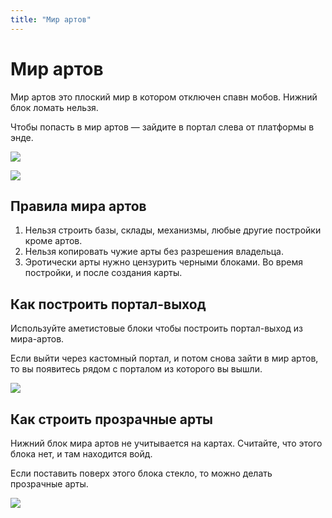 ```yaml
---
title: "Мир артов"
---
```


# Мир артов

Мир артов это плоский мир в котором отключен спавн мобов. Нижний блок ломать нельзя.

Чтобы попасть в мир артов — зайдите в портал слева от платформы в энде. 

![](/assets/features/worlds/art/portal.png)

![](/assets/features/worlds/art/world.png)

## Правила мира артов

1. Нельзя строить базы, склады, механизмы, любые другие постройки кроме артов. 
2. Нельзя копировать чужие арты без разрешения владельца. 
3. Эротически арты нужно цензурить черными блоками. Во время постройки, и после создания карты.

## Как построить портал-выход

Используйте аметистовые блоки чтобы построить портал-выход из мира-артов.

Если выйти через кастомный портал, и потом снова зайти в мир артов, то вы появитесь рядом с порталом из которого вы вышли. 

![](/assets/features/worlds/art/portal-build.webp)

## Как строить прозрачные арты

Нижний блок мира артов не учитывается на картах. Считайте, что этого блока нет, и там находится войд.

Если поставить поверх этого блока стекло, то можно делать прозрачные арты.

![](/assets/features/worlds/art/transparent.png)